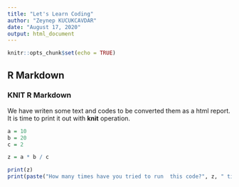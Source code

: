 ---
title: "Let's Learn Coding"
author: "Zeynep KUCUKCAVDAR"
date: "August 17, 2020"
output: html_document
---

```{r setup, include=FALSE}
knitr::opts_chunk$set(echo = TRUE)
```

## R Markdown
### KNIT R Markdown


We have writen some text and codes to be converted them as a html report. It is time to print it out with **knit** operation.  


```{r}

a = 10
b = 20
c = 2 

z = a * b / c 

print(z)
print(paste("How many times have you tried to run  this code?", z, " times?"))
  

```

























